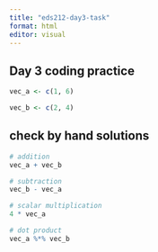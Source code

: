 ```yaml
---
title: "eds212-day3-task"
format: html
editor: visual
---
```


## Day 3 coding practice

```r
vec_a <- c(1, 6)

vec_b <- c(2, 4)

```

## check by hand solutions

```r
# addition
vec_a + vec_b
```

```r
# subtraction
vec_b - vec_a
```

```r
# scalar multiplication
4 * vec_a
```

```r
# dot product
vec_a %*% vec_b
```
